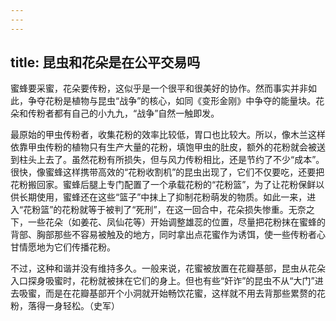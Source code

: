 ```yaml
---
---
---
```

title: 昆虫和花朵是在公平交易吗
---




蜜蜂要采蜜，花朵要传粉，这似乎是一个很平和很美好的协作。然而事实并非如此，争夺花粉是植物与昆虫“战争”的核心，如同《变形金刚》中争夺的能量块。花朵和传粉者都有自己的小九九，“战争”自然一触即发。

最原始的甲虫传粉者，收集花粉的效率比较低，胃口也比较大。所以，像木兰这样依靠甲虫传粉的植物只有生产大量的花粉，填饱甲虫的肚皮，额外的花粉就会被送到柱头上去了。虽然花粉有所损失，但与风力传粉相比，还是节约了不少“成本”。很快，像蜜蜂这样携带高效的“花粉收割机”的昆虫出现了，它们不仅要吃，还要把花粉搬回家。蜜蜂后腿上专门配置了一个承载花粉的“花粉篮”，为了让花粉保鲜以供长期使用，蜜蜂还在这些“篮子”中抹上了抑制花粉萌发的物质。如此一来，进入“花粉篮”的花粉就等于被判了“死刑”，在这一回合中，花朵损失惨重。无奈之下，一些花朵（如姜花、凤仙花等）开始调整雄蕊的位置，尽量把花粉抹在蜜蜂的背部、胸部那些不容易被触及的地方，同时拿出点花蜜作为诱饵，使一些传粉者心甘情愿地为它们传播花粉。



不过，这种和谐并没有维持多久。一般来说，花蜜被放置在花瓣基部，昆虫从花朵入口探身吸蜜时，花粉就被抹在它们的身上。但也有些“奸诈”的昆虫不从“大门”进去吸蜜，而是在花瓣基部开个小洞就开始畅饮花蜜，这样就不用去背那些累赘的花粉，落得一身轻松。（史军）